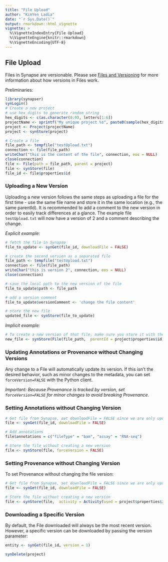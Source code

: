 ```yaml
---
title: "File Upload"
author: "KimYen Ladia"
date: "`r Sys.Date()`"
output: rmarkdown::html_vignette
vignette: >
  %\VignetteIndexEntry{File Upload}
  %\VignetteEngine{knitr::rmarkdown}
  %\VignetteEncoding{UTF-8}
---
```

## File Upload

Files in Synapse are versionable. Please see [Files and Versioning](https://docs.synapse.org/articles/files_and_versioning.html) for more information about how versions in Files work.

Preliminaries:
```r
library(synapser)
synLogin()
# Create a new project
# use hex_digits to generate random string
hex_digits <- c(as.character(0:9), letters[1:6])
projectName <- sprintf("My unique project %s", paste0(sample(hex_digits, 32, replace = TRUE), collapse = ""))
project <- Project(projectName)
project <- synStore(project)

# Create a file
file_path <- tempfile("testUpload.txt")
connection <- file(file_path)
writeChar("this is the content of the file", connection, eos = NULL)
close(connection)
file <- File(path = file_path, parent = project)
file <- synStore(file)
file_id <- file$properties$id
```

### Uploading a New Version

Uploading a new version follows the same steps as uploading a file for the first time - use the same file name and store it in the same location (e.g., the same parentId). It is recommended to add a comment to the new version in order to easily track differences at a glance. The example file `testUpload.txt` will now have a version of 2 and a comment describing the change.

*Explicit example:*
```r
# fetch the file in Synapse
file_to_update <- synGet(file_id, downloadFile = FALSE)

# create the second version as a separated file
file_path <- tempfile("testUpload.txt")
connection <- file(file_path)
writeChar("this is version 2", connection, eos = NULL)
close(connection)

# save the local path to the new version of the file
file_to_update$path <- file_path

# add a version comment
file_to_update$versionComment <- 'change the file content'

# store the new file
updated_file <- synStore(file_to_update)
```

*Implicit example:*
```r
# To create a new version of that file, make sure you store it with the exact same name
new_file <- synStore(File(file_path,  parentId = project$properties$id))
```

### Updating Annotations or Provenance without Changing Versions

Any change to a File will automatically update its version. If this isn’t the desired behavior, such as minor changes to the metadata, you can set `forceVersion=FALSE` with the Python client.

*Important: Because Provenance is tracked by version, set `forceVersion=FALSE` for minor changes to avoid breaking Provenance.*

### Setting Annotations without Changing Version

```r
# Get file from Synapse, set downloadFile = FALSE since we are only updating annotations
file <- synGet(file_id, downloadFile = FALSE)

# Add annotations
file$annotations = c("fileType" = "bam", "assay" = "RNA-seq")

# Store the file without creating a new version
file <- synStore(file, forceVersion = FALSE)
```

### Setting Provenance without Changing Version

To set Provenance without changing the file version:

```r
# Get file from Synapse, set downloadFile = FALSE since we are only updating provenance
file <- synGet(file_id, downloadFile = FALSE)

# Store the file without creating a new version
file <- synStore(file,  activity = Activity(used = project$properties$id), forceVersion = FALSE)
```

### Downloading a Specific Version

By default, the File downloaded will always be the most recent version. However, a specific version can be downloaded by passing the version parameter:

```r
entity <- synGet(file_id, version = 1)
```

```r
synDelete(project)
```
